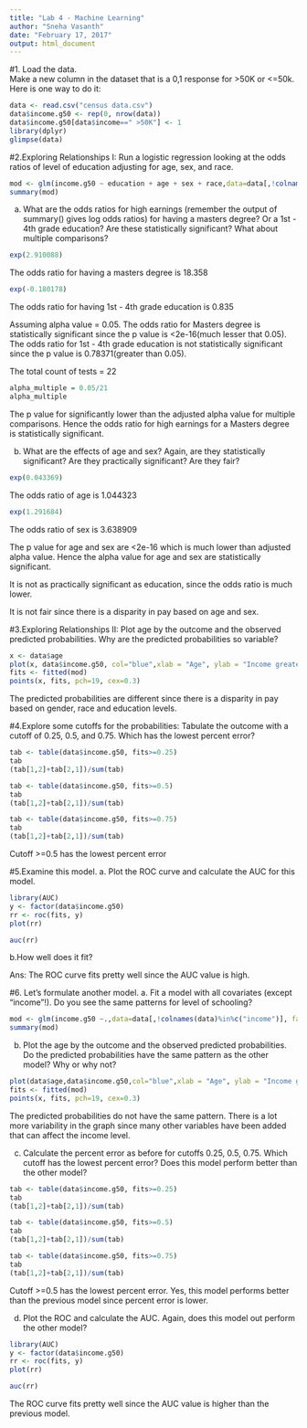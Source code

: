 ---
title: "Lab 4 - Machine Learning"
author: "Sneha Vasanth"
date: "February 17, 2017"
output: html_document
---
#1. Load the data.  
Make a new column in the dataset that is a 0,1 response for >50K or <=50k. Here is one way to do it:
```{r load}
data <- read.csv("census data.csv")
data$income.g50 <- rep(0, nrow(data))
data$income.g50[data$income==" >50K"] <- 1
library(dplyr)
glimpse(data)
```

#2.Exploring Relationships I: 
Run a logistic regression looking at the odds ratios of level of education adjusting for age, sex, and race.
```{r}
mod <- glm(income.g50 ~ education + age + sex + race,data=data[,!colnames(data)%in%"income"], family="binomial")
summary(mod)
```
a. What are the odds ratios for high earnings (remember the output of summary() gives log odds ratios) for having a masters degree? Or a 1st - 4th grade education? Are these statistically significant? What about multiple comparisons?

```{r}
exp(2.910088)
```
The odds ratio for having a masters degree is 18.358

```{r}
exp(-0.180178)
```
The odds ratio for having 1st - 4th grade education is 0.835


Assuming alpha value = 0.05.
The odds ratio for Masters degree is statistically significant since the p value is <2e-16(much lesser that 0.05).
The odds ratio for 1st - 4th grade education is not statistically significant since the p value is 0.78371(greater than 0.05).

The total count of tests = 22
```{r}
alpha_multiple = 0.05/21 
alpha_multiple
```

The p value for significantly lower than the adjusted alpha value for multiple comparisons.
Hence the odds ratio for high earnings for a Masters degree is statistically significant.

b. What are the effects of age and sex? Again, are they statistically significant? Are they practically significant? Are they fair?

```{r}
exp(0.043369)
```
The odds ratio of age is 1.044323


```{r}
exp(1.291684)
```
The odds ratio of sex is 3.638909

The p value for age and sex are <2e-16 which is much lower than adjusted alpha value. Hence the alpha value for age and sex are statistically significant. 

It is not as practically significant as education, since the odds ratio is much lower.

It is not fair since there is a disparity in pay based on age and sex.

#3.Exploring Relationships II: 
Plot age by the outcome and the observed predicted probabilities. Why are the predicted probabilities so variable?
```{r}
x <- data$age
plot(x, data$income.g50, col="blue",xlab = "Age", ylab = "Income greater than 50K")
fits <- fitted(mod)
points(x, fits, pch=19, cex=0.3)
```

The predicted probabilities are different since there is a disparity in pay based on gender, race and education levels.

#4.Explore some cutoffs for the probabilities: 
Tabulate the outcome with a cutoff of 0.25, 0.5, and 0.75. Which has the lowest percent error?
```{r}
tab <- table(data$income.g50, fits>=0.25)
tab
(tab[1,2]+tab[2,1])/sum(tab)

tab <- table(data$income.g50, fits>=0.5)
tab
(tab[1,2]+tab[2,1])/sum(tab)

tab <- table(data$income.g50, fits>=0.75)
tab
(tab[1,2]+tab[2,1])/sum(tab)
```

Cutoff >=0.5 has the lowest percent error

#5.Examine this model.
a. Plot the ROC curve and calculate the AUC for this model.
```{r}
library(AUC)
y <- factor(data$income.g50)
rr <- roc(fits, y)
plot(rr)
```

```{r}
auc(rr)
```

b.How well does it fit?

Ans: The ROC curve fits pretty well since the AUC value is high.

#6. Let's formulate another model.
a. Fit a model with all covariates (except "income"!). Do you see the same patterns for level of schooling?
```{r}
mod <- glm(income.g50 ~.,data=data[,!colnames(data)%in%c("income")], family="binomial")
summary(mod)
```

b. Plot the age by the outcome and the observed predicted probabilities. Do the predicted probabilities have the same pattern as the other model? Why or why not?
```{r}
plot(data$age,data$income.g50,col="blue",xlab = "Age", ylab = "Income greater than 50K")
fits <- fitted(mod)
points(x, fits, pch=19, cex=0.3)
```

The predicted probabilities do not have the same pattern. There is a lot more variability in the graph since many other variables have been added that can affect the income level.

c. Calculate the percent error as before for cutoffs 0.25, 0.5, 0.75. Which cutoff has the lowest percent error? Does this model perform better than the other model?
```{r}
tab <- table(data$income.g50, fits>=0.25)
tab
(tab[1,2]+tab[2,1])/sum(tab)

tab <- table(data$income.g50, fits>=0.5)
tab
(tab[1,2]+tab[2,1])/sum(tab)

tab <- table(data$income.g50, fits>=0.75)
tab
(tab[1,2]+tab[2,1])/sum(tab)
```

Cutoff >=0.5 has the lowest percent error. Yes, this model performs better than the previous model since percent error is lower.

d. Plot the ROC and calculate the AUC. Again, does this model out perform the other model?
```{r}
library(AUC)
y <- factor(data$income.g50)
rr <- roc(fits, y)
plot(rr)
```


```{r}
auc(rr)
```

 The ROC curve fits pretty well since the AUC value is higher than the previous model. 



